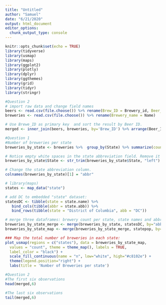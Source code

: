 ```yaml
---
title: "Untitled"
author: "Samuel"
date: "6/21/2020"
output: html_document
editor_options: 
  chunk_output_type: console
---
```


```r
knitr::opts_chunk$set(echo = TRUE)
library(tidyverse)
library(usmap)
library(maps)
library(ggplot2)
library(plotly)
library(dplyr)
library(ggthemes)
library(grid)
library(tidyr)
library(stringr)
```

```r
#Question 2
# import raw data and change field names 
beers <- read.csv(file.choose()) %>% rename(Brew_ID = Brewery_id, Beer_name = Name)
breweries <- read.csv(file.choose()) %>% rename(Brewery_name = Name)

# Use Brewe_ID as primary key  and sort the result by Beer ID.
merged <- inner_join(beers, breweries, by='Brew_ID') %>% arrange(Beer_ID)
```
```r

#Question 1
#Number of breweries per state
breweries_by_state <- breweries %>%  group_by(State) %>% summarize(count = n())

# Notice empty white spaces in the state abbreviation field. Remove it first:
breweries_by_state$State <- str_trim(breweries_by_state$State, "left")

# Change the state abbreviation column.
colnames(breweries_by_state)[1] = "abbr"

# library(maps)
states <- map_data("state")

# add DC to embedded "state" dataset:
statesDC <- tibble(state = state.name) %>%
   bind_cols(tibble(abbr = state.abb)) %>% 
   bind_rows(tibble(state = "District of Columbia", abb = "DC"))

# merge three dataframes: brewery count per state, state names and abbreviations, and state population data
breweries_by_state_merge <- merge(breweries_by_state, statesDC, by="abbr")
breweries_by_state_map <- merge(breweries_by_state_merge, statepop, by="abbr")

### Map the total number of breweries in each state:
plot_usmap(regions = c("states"), data = breweries_by_state_map,
  values = "count", theme = theme_map(), labels = TRUE,
  label_color = "black") +
  scale_fill_continuous(name = "n", low="white", high="#c8102e") +
  theme(legend.position="right") +
  labs(title = 'Number of Breweries per state')


```

```r
#Question 2
#The first six observations
head(merged,6)

#The last six observations
tail(merged,6)
```

```r

```
